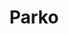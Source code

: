 ---
title: Parko
slug: "parko"
order: 4
published: true
colorone: "#333333"
colortwo: "#000000"
gallery: [
    'danilo-nobre-parko.jpg',
    'danilo-nobre-parko-mobile.jpg'
]
video: parko-timelapse.mp4
---